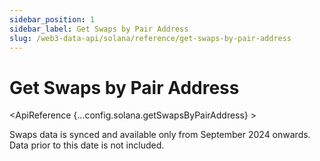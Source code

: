 ```yaml
---
sidebar_position: 1
sidebar_label: Get Swaps by Pair Address
slug: /web3-data-api/solana/reference/get-swaps-by-pair-address
---
```



# Get Swaps by Pair Address

<EthereumApiBanner
  customTitle="Looking for swaps by pair address on EVM?"
  customText="Access token swap data by pair address using our EVM API."
  customButtonText="Explore EVM API"
  customButtonLink="/web3-data-api/evm/reference/get-swaps-by-pair-address"
/>

<ApiReference {...config.solana.getSwapsByPairAddress} >
<Admonition type="info" title="Note">

<p>
Swaps data is synced and available only from September 2024 onwards. Data
prior to this date is not included.
</p>
</Admonition>
</ApiReference>
